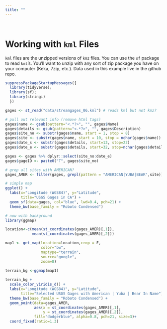 ```yaml
---
title: ""
---
```


<br>

# Working with `kml` Files

`kml` files are the unzipped versions of `kmz` files. You can use the `sf` package to read `kml`'s. You'll want to unzip with any sort of zip package you have on your computer (Keka, 7zip, etc.). Data used in this example live in the github repo.

```r

suppressPackageStartupMessages({
  library(tidyverse);
  library(sf);
  library(stringi)
  })

gages <- st_read("data/streamgages_06.kml") # reads kml but not kmz?

# pull out relevant info (remove html tags)
gages$name <- gsub(pattern="<.*?>", "", gages$Name)
gages$details <- gsub(pattern="<.*?>", "", gages$Description)
gages$site_no <- substr(gages$name, start = 1, stop = 8)
gages$site <- substr(gages$name, start = 10, stop = nchar(gages$name))
gages$date_s <- substr(gages$details, start=13, stop=22)
gages$date_e <- substr(gages$details, start=32, stop=nchar(gages$details)-1)

gages <- gages %>% dplyr::select(site_no:date_e)
gages$gageID <- paste0("T", gages$site_no)

# grep all sites with AMERICAN?
gages_AMER <- filter(gages, grepl(pattern = "AMERICAN|YUBA|BEAR",site))

# simple map
ggplot() +
  labs(x="Longitude (WGS84)", y="Latitude",
       title="USGS Gages in CA") + 
  geom_sf(data=gages, col="blue", lwd=0.4, pch=21) +
  theme_bw(base_family = "Roboto Condensed")

# now with background
library(ggmap)

location<-c(mean(st_coordinates(gages_AMER)[,1]),
            mean(st_coordinates(gages_AMER)[,2]))

map1 <- get_map(location=location,crop = F,
                color="bw",
                maptype="terrain",
                source="google",
                zoom=8)

terrain_bg <-ggmap(map1)
 
terrain_bg +
  scale_color_viridis_d() +
  labs(x="Longitude (WGS84)", y="Latitude",
       title="Selected USGS Gages with American | Yuba | Bear In Name") + 
  theme_bw(base_family = "Roboto Condensed") +
  geom_point(data=gages_AMER, 
             aes(x = st_coordinates(gages_AMER)[,1],
                 y = st_coordinates(gages_AMER)[,2]),
             fill="dodgerblue", alpha=0.8, pch=21, size=3)+
  coord_fixed(ratio=1.3)

```

